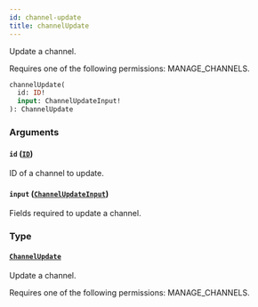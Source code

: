 ```yaml
---
id: channel-update
title: channelUpdate
---
```



Update a channel. 

Requires one of the following permissions: MANAGE_CHANNELS.

```graphql
channelUpdate(
  id: ID!
  input: ChannelUpdateInput!
): ChannelUpdate
```


### Arguments

#### `id` ([`ID`](../../../developer/api-reference/scalars/id))

ID of a channel to update.


#### `input` ([`ChannelUpdateInput`](../../../developer/api-reference/inputs/channel-update-input))

Fields required to update a channel.


### Type

#### [`ChannelUpdate`](../../../developer/api-reference/objects/channel-update) 

Update a channel. 

Requires one of the following permissions: MANAGE_CHANNELS.




